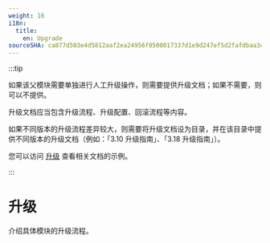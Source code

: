 ```yaml
---
weight: 16
i18n:
  title:
    en: Upgrade
sourceSHA: ca877d503e4d5812aaf2ea24956f0500017337d1e9d247ef5d2fafdbaa3cbd04
---
```


:::tip

如果该父模块需要单独进行人工升级操作，则需要提供升级文档；如果不需要，则可以不提供。

升级文档应当包含升级流程、升级配置、回滚流程等内容。

如果不同版本的升级流程差异较大，则需要将升级文档设为目录，并在该目录中提供不同版本的升级文档（例如：「3.10 升级指南」、「3.18 升级指南」）。

您可以访问 [升级](https://product-doc-guide.alauda.cn/template/upgrade/example.html) 查看相关文档的示例。

:::

# 升级

介绍具体模块的升级流程。
